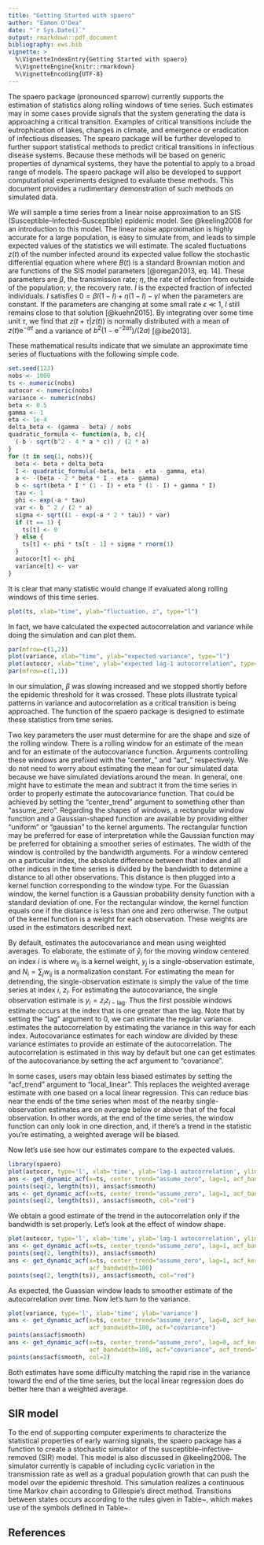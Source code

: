 ```yaml
---
title: "Getting Started with spaero"
author: "Eamon O'Dea"
date: "`r Sys.Date()`"
output: rmarkdown::pdf_document
bibliography: ews.bib
vignette: >
  %\VignetteIndexEntry{Getting Started with spaero}
  %\VignetteEngine{knitr::rmarkdown}
  %\VignetteEncoding{UTF-8}
---
```


The spaero package (pronounced sparrow) currently supports the
estimation of statistics along rolling windows of time series. Such
estimates may in some cases provide signals that the system generating
the data is approaching a critical transition. Examples of critical
transitions include the eutrophication of lakes, changes in climate,
and emergence or eradication of infectious diseases. The spearo
package will be further developed to further support statistical
methods to predict critical transitions in infectious disease
systems. Because these methods will be based on generic properties of
dynamical systems, they have the potential to apply to a broad range
of models. The spaero package will also be developed to support
computational experiments designed to evaluate these methods. This
document provides a rudimentary demonstration of such methods on
simulated data.

We will sample a time series from a linear noise approximation to an
SIS (Susceptible--Infected--Susceptible) epidemic model. See
@keeling2008 for an introduction to this model. The linear noise
approximation is highly accurate for a large population, is easy to
simulate from, and leads to simple expected values of the statistics
we will estimate. The scaled fluctuations $z(t)$ of the number
infected around its expected value follow the stochastic differential
equation
\begin{equation}
\mathrm{d} z(t) = -az(t)\mathrm{d}t + b\mathrm{d}B(t),
\end{equation}
where where $B(t)$ is a standard Brownian motion and
\begin{align}
a &= -(\beta - 2 \beta I - \eta - \gamma), \\
b &= \sqrt{\beta I (1 - I) + \eta (1 - I) + \gamma I},
\end{align}
are functions of the SIS model parameters [@oregan2013, eq. 14]. These
parameters are $\beta$, the transmission rate; $\eta$, the rate of
infection from outside of the population; $\gamma$, the recovery
rate. $I$ is the expected fraction of infected individuals. $I$
satisfies $0 = \beta I (1 - I) + \eta (1 - I) - \gamma I$ when the
parameters are constant. If the parameters are changing at some small
rate $\epsilon \ll 1$, $I$ still remains close to that solution
[@kuehn2015]. By integrating over some time unit $\tau$, we find that
$z(t + \tau | z(t))$ is normally distributed with a mean of $z(t)
\mathrm{e}^{- a \tau}$ and a variance of $b^2 (1 - \mathrm{e}^{-2a
\tau}) / (2 a)$ [@ibe2013].

These mathematical results indicate that we simulate an approximate time
series of fluctuations with the following simple code.
```r
set.seed(123)
nobs <- 1000
ts <- numeric(nobs)
autocor <- numeric(nobs)
variance <- numeric(nobs)
beta <- 0.5
gamma <- 1
eta <- 1e-4
delta_beta <- (gamma - beta) / nobs
quadratic_formula <- function(a, b, c){
  (-b - sqrt(b^2 - 4 * a * c)) / (2 * a)
}
for (t in seq(1, nobs)){
  beta <- beta + delta_beta
  I <- quadratic_formula(-beta, beta - eta - gamma, eta)
  a <- -(beta - 2 * beta * I - eta - gamma)
  b <- sqrt(beta * I * (1 - I) + eta * (1 - I) + gamma * I)
  tau <- 1
  phi <- exp(-a * tau)
  var <- b ^ 2 / (2 * a)
  sigma <- sqrt((1 - exp(-a * 2 * tau)) * var)
  if (t == 1) {
    ts[t] <- 0
  } else {
    ts[t] <- phi * ts[t - 1] + sigma * rnorm(1)
  }
  autocor[t] <- phi
  variance[t] <- var
}
```

It is clear that many statistic would change if evaluated along
rolling windows of this time series.
```r
plot(ts, xlab="time", ylab="fluctuation, z", type="l")
```

In fact, we have calculated the expected autocorrelation and variance
while doing the simulation and can plot them.
```r
par(mfrow=c(1,2))
plot(variance, xlab="time", ylab="expected variance", type="l")
plot(autocor, xlab="time", ylab="expected lag-1 autocorrelation", type="l")
par(mfrow=c(1,1))
```
In our simulation, $\beta$ was slowing increased and we stopped
shortly before the epidemic threshold for it was crossed. These
plots illustrate typical patterns in variance and
autocorrelation as a critical transition is being approached. The
\texttt{get\_dynamic\_acf} function of the spaero package is designed to
estimate these statistics from time series.

Two key parameters the user must determine for
\texttt{get\_dynamic\_acf} are the shape and size of the rolling
window. There is a rolling window for an estimate of the mean and for
an estimate of the autocovariance function. Arguments controlling
these windows are prefixed with the "center_" and "acf_"
respectively. We do not need to worry about estimating the mean for
our simulated data because we have simulated deviations around the
mean. In general, one might have to estimate the mean and subtract it
from the time series in order to properly estimate the autocovariance
function. That could be achieved by setting the "center_trend"
argument to something other than "assume_zero". Regarding the shapes
of windows, a rectangular window function and a Gaussian-shaped
function are available by providing either "uniform" or "gaussian" to
the kernel arguments. The rectangular function may be preferred for
ease of interpretation while the Gaussian function may be preferred
for obtaining a smoother series of estimates. The width of the window
is controlled by the bandwidth arguments. For a window centered on a
particular index, the absolute difference between that index and all
other indices in the time series is divided by the bandwidth to
determine a distance to all other observations. This distance is then
plugged into a kernel function corresponding to the window type. For
the Guassian window, the kernel function is a Gaussian probability
density function with a standard deviation of one. For the rectangular
window, the kernel function equals one if the distance is less than
one and zero otherwise. The output of the kernel function is a weight
for each observation. These weights are used in the estimators
described next.

By default, \texttt{get\_dynamic\_acf} estimates the autocovariance
and mean using weighted averages. To elaborate, the estimate of
$\hat{y}_i$ for the moving window centered on index $i$ is
\begin{equation}
\hat{y}_i = \sum_j w_{ij}
y_j / N_i,
\end{equation}
where $w_{ij}$ is a kernel weight, $y_j$ is a single-observation
estimate, and $N_i = \sum_j w_{ij}$ is a normalization constant. For
estimating the mean for detrending, the single-observation estimate is
simply the value of the time series at index $i$, $z_i$. For
estimating the autocovariance, the single observation estimate is $y_i
= z_i z_{i - \textrm{lag}}$. Thus the first possible windows estimate
occurs at the index that is one greater than the lag. Note that by
setting the "lag" argument to 0, we can estimate the regular
variance. \texttt{get\_dynamic\_acf} estimates the autocorrelation by
estimating the variance in this way for each index. Autocovariance
estimates for each window are divided by these variance estimates to
provide an estimate of the autocorrelation. The autocorrelation is
estimated in this way by default but one can get estimates of the
autocovariance by setting the acf argument to "covariance".

In some cases, users may obtain less biased estimates by setting the
"acf_trend" argument to "local_linear". This replaces the weighted
average estimate with one based on a local linear regression. This can
reduce bias near the ends of the time series when most of the nearby
single-observation estimates are on average below or above that of the
focal observation. In other words, at the end of the time series, the
window function can only look in one direction, and, if there's a
trend in the statistic you're estimating, a weighted average will be
biased.

Now let's use see how our estimates compare to the expected values.
```r
library(spaero)
plot(autocor, type='l', xlab='time', ylab='lag-1 autocorrelation', ylim=c(0.4, 1))
ans <- get_dynamic_acf(x=ts, center_trend="assume_zero", lag=1, acf_bandwidth=100)
points(seq(2, length(ts)), ans$acf$smooth)
ans <- get_dynamic_acf(x=ts, center_trend="assume_zero", lag=1, acf_bandwidth=800)
points(seq(2, length(ts)), ans$acf$smooth, col="red")
```

We obtain a good estimate of the trend in the autocorrelation only if
the bandwidth is set properly.  Let's look at the effect of window
shape.
```r
plot(autocor, type='l', xlab='time', ylab='lag-1 autocorrelation', ylim=c(0.4, 1))
ans <- get_dynamic_acf(x=ts, center_trend="assume_zero", lag=1, acf_bandwidth=100)
points(seq(2, length(ts)), ans$acf$smooth)
ans <- get_dynamic_acf(x=ts, center_trend="assume_zero", lag=1, acf_kernel="gaussian",
                       acf_bandwidth=100)
points(seq(2, length(ts)), ans$acf$smooth, col="red")
```

As expected, the Guassian window leads to smoother estimate of the
autocorrelation over time.  Now let's turn to the variance.
```r
plot(variance, type='l', xlab='time', ylab='variance')
ans <- get_dynamic_acf(x=ts, center_trend="assume_zero", lag=0, acf_kernel="gaussian",
                       acf_bandwidth=100, acf="covariance")
points(ans$acf$smooth)
ans <- get_dynamic_acf(x=ts, center_trend="assume_zero", lag=0, acf_kernel="gaussian",
                       acf_bandwidth=100, acf="covariance", acf_trend="local_linear")
points(ans$acf$smooth, col=2)
```

Both estimates have some difficulty matching the rapid rise in the
variance toward the end of the time series, but the local linear
regression does do better here than a weighted average.

## SIR model

To the end of supporting computer experiments to characterize the
statistical properties of early warning signals, the spaero package
has a function to create a stochastic simulator of the
susceptible--infective--removed (SIR) model. This model is also
discussed in @keeling2008. The simulator currently is capable of
including cyclic variation in the transmission rate as well as a
gradual population growth that can push the model over the epidemic
threshold. This simulation realizes a continuous time Markov chain
according to Gillespie's direct method. Transitions between states
occurs according to the rules given in Table~\ref{trules}, which makes
use of the symbols defined in Table~\ref{tsymb}.
\begin{table}[h]
  \caption{Transition rules for our stochastic SIR model}
  \label{trules}
\begin{tabular}{lll}
\hline{Event}&{($\Delta S, \Delta I, \Delta R$)}&{Rate}\\\hline
birth of a susceptible & $(1,0,0)$ & $ \begin{cases} N_0 \mu, t < t_1\\
[N_0 + \alpha (t - t_1)] \mu, \mathrm{otherwise}
\end{cases} $\\
death of a susceptible & $(-1,0,0)$ & $S \mu$\\
infection & $(-1,1,0)$ & $   $\\
death of an infective & $(0,-1,0)$ & $I \mu$\\
recovery of an infective & $(0,-1)$ & $R \gamma$\\
death of a removed & $(0,0,-1)$ & $R \mu$\\
\hline
\end{tabular}
\end{table}
\begin{table}[h]
  \caption{Model symbol definitions}
  \label{tsymb}
  \begin{tabular}{lll}
    \hline{Symbol}&{Definition}\\\hline
    $\eta$ & rate of infection from outside of population (i.e., sparking rate) \\
    $\beta_0$ & rate of transmission from within population contacts \\
	$\beta_1$ & parameter controlling the amplitude of seasonal variation in within-population transmission \\
	$p$ & period of sinusoidal component of transmission rate \\
    $\mu$ & death rate \\
    $S$ & number of susceptible individuals \\
    $I$ & number of infective individuals \\
    $R$ & number of removed individuals \\
    $N$ & total population size, $S + I + R$ \\
	$N_0$ & initial value of population size \\
	$\alpha$ & rate of change in birth rate after $t_1$ \\
	$t$ & time \\
	$t_1$ & time at which birth rate starts increasing \\
    \hline
  \end{tabular}
\end{table}



\begin{center}
\textsc{To be continued \ldots}
\end{center}


## References
